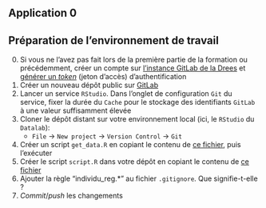 ## Application 0

:::{.callout-tip collapse="true" icon=false}
## Préparation de l'environnement de travail

:::{.incremental}
0. Si vous ne l'avez pas fait lors de la première partie de la formation ou précédemment, créer un compte sur [l'instance GitLab de la Drees](https://git.drees.fr/) et [générer un *token*](https://docs.gitlab.com/ee/user/profile/personal_access_tokens.html) (jeton d'accès) d'authentification
1. Créer un nouveau dépôt public sur [GitLab](https://git.drees.fr/)
2. Lancer un service `RStudio`. Dans l'onglet de configuration `Git` du service, fixer la durée du `Cache` pour le stockage des identifiants `GitLab` à une valeur suffisamment élevée
3. Cloner le dépôt distant sur votre environnement local (ici, le `RStudio` du `Datalab`):
    + `File` → `New project` → `Version Control` → `Git`
4. Créer un script `get_data.R` en copiant le contenu de [ce fichier](https://raw.githubusercontent.com/InseeFrLab/formation-bonnes-pratiques-R/main/R/get_data.R), puis l'exécuter
5. Créer le script `script.R` dans votre dépôt en copiant le contenu de [ce fichier](https://raw.githubusercontent.com/InseeFrLab/formation-bonnes-pratiques-R/main/R/script.R)
6. Ajouter la règle "individu_reg.*" au fichier `.gitignore`. Que signifie-t-elle ?
7. *Commit*/*push* les changements
:::

:::
